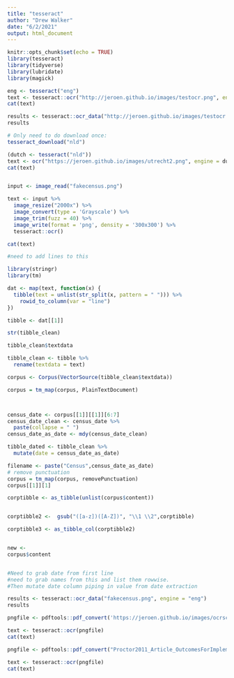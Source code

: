 ```yaml
---
title: "tesseract"
author: "Drew Walker"
date: "6/2/2021"
output: html_document
---
```


```r
knitr::opts_chunk$set(echo = TRUE)
library(tesseract)
library(tidyverse)
library(lubridate)
library(magick)
```

```r
eng <- tesseract("eng")
text <- tesseract::ocr("http://jeroen.github.io/images/testocr.png", engine = eng)
cat(text)
```

```r
results <- tesseract::ocr_data("http://jeroen.github.io/images/testocr.png", engine = eng)
results
```

```r
# Only need to do download once:
tesseract_download("nld")

(dutch <- tesseract("nld"))
text <- ocr("https://jeroen.github.io/images/utrecht2.png", engine = dutch)
cat(text)
```

```r

```


```r

input <- image_read("fakecensus.png")

text <- input %>%
  image_resize("2000x") %>%
  image_convert(type = 'Grayscale') %>%
  image_trim(fuzz = 40) %>%
  image_write(format = 'png', density = '300x300') %>%
  tesseract::ocr() 

cat(text)

#need to add lines to this

library(stringr)
library(tm)

dat <- map(text, function(x) {
  tibble(text = unlist(str_split(x, pattern = " "))) %>%
    rowid_to_column(var = "line")
})

tibble <- dat[[1]] 

str(tibble_clean)

tibble_clean$textdata

tibble_clean <- tibble %>% 
  rename(textdata = text) 

corpus <- Corpus(VectorSource(tibble_clean$textdata))

corpus = tm_map(corpus, PlainTextDocument)



census_date <- corpus[[1]][[1]][6:7] 
census_date_clean <- census_date %>% 
  paste(collapse = " ")
census_date_as_date <- mdy(census_date_clean)

tibble_dated <- tibble_clean %>% 
  mutate(date = census_date_as_date)

filename <- paste("Census",census_date_as_date)
# remove punctuation
corpus = tm_map(corpus, removePunctuation)
corpus[[1]][1]

corptibble <- as_tibble(unlist(corpus$content))


corptibble2 <-  gsub("([a-z])([A-Z])", "\\1 \\2",corptibble)

corptibble3 <- as_tibble_col(corptibble2)


new <- 
corpus$content


#Need to grab date from first line 
#need to grab names from this and list them rowwise. 
#Then mutate date column piping in value from date extraction
```

```r
results <- tesseract::ocr_data("fakecensus.png", engine = "eng")
results
```


```r
pngfile <- pdftools::pdf_convert('https://jeroen.github.io/images/ocrscan.pdf', dpi = 600)
```

```r
text <- tesseract::ocr(pngfile)
cat(text)
```

```r


pngfile <- pdftools::pdf_convert("Proctor2011_Article_OutcomesForImplementationResea.pdf", dpi = 600)

text <- tesseract::ocr(pngfile)
cat(text)

```

